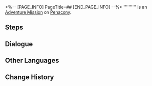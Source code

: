 <%-- [PAGE_INFO]
PageTitle=##
[END_PAGE_INFO] --%>
{{Stub|Dialogue.}}
{{Mission Infobox
|id            = 2030603
|title         = 
|image         = <!--Mission .png-->
|type          = Adventure
|event_name    = 
|chapter       = 
|requirements  = [[Adventure Mission]] ''[[Checking Out]]'' completed
|summary       = <!--official mission summary from Fate's Atlas-->
|characters    = Trailblazer
|startLocation = [[Penacony]] - [[The Reverie (Reality)]]
|world         = Penacony
|area          = The Reverie (Reality)
|prev          = Checking Out
|next          = 
|rewards       = 
}}
'''''''''' is an [[Adventure Mission]] on [[Penacony]].

==Steps==


<!--
==Gameplay Notes==

--><!--
==Trial Character==

-->
==Dialogue==
{{Stub Dialogue}}

{{Dialogue End}}

==Other Languages==
{{Other Languages
|en   = 
|zhs  = 
|zht  = 
|ja   = 
|ko   = 
|es   = 
|fr   = 
|ru   = 
|th   = 
|vi   = 
|de   = 
|id   = 
|pt   = 
}}

==Change History==
{{Change History|2.3}}
